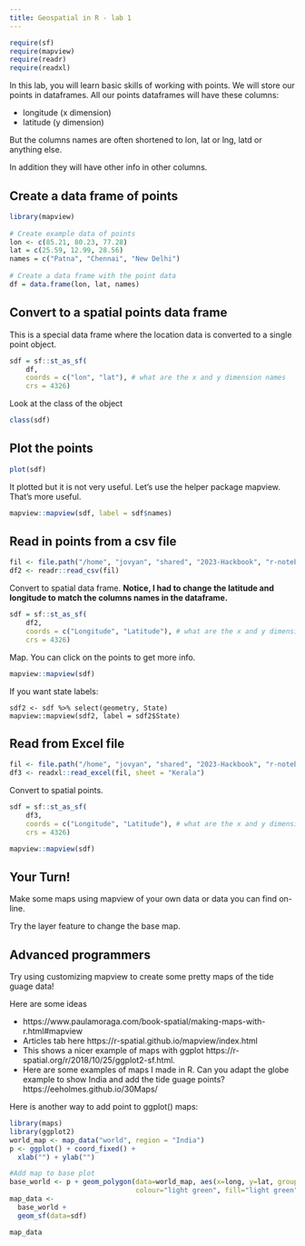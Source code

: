 ```yaml
---
title: Geospatial in R - lab 1
---
```


```r
require(sf)
require(mapview)
require(readr)
require(readxl)
```

In this lab, you will learn basic skills of working with points. We will store our points in dataframes. All our points dataframes will have these columns:

* longitude (x dimension)
* latitude (y dimension)

But the columns names are often shortened to lon, lat or lng, latd or anything else.

In addition they will have other info in other columns.

## Create a data frame of points

```r
library(mapview)
  
# Create example data of points
lon <- c(85.21, 80.23, 77.28)
lat = c(25.59, 12.99, 28.56)
names = c("Patna", "Chennai", "New Delhi")
  
# Create a data frame with the point data
df = data.frame(lon, lat, names)
```
  
## Convert to a spatial points data frame

This is a special data frame where the location data is converted to a single point object. 

```r
sdf = sf::st_as_sf(
    df, 
    coords = c("lon", "lat"), # what are the x and y dimension names
    crs = 4326)
```

Look at the class of the object
```r
class(sdf)
```


## Plot the points

```r
plot(sdf)
```

It plotted but it is not very useful. Let's use the helper package mapview. That's more useful.

```r
mapview::mapview(sdf, label = sdf$names)
```

## Read in points from a csv file

```r
fil <- file.path("/home", "jovyan", "shared", "2023-Hackbook", "r-notebooks", "data", "india_tide_guages.csv")
df2 <- readr::read_csv(fil)
```

Convert to spatial data frame. **Notice, I had to change the latitude and longitude to match the columns names in the dataframe.**

```r
sdf = sf::st_as_sf(
    df2, 
    coords = c("Longitude", "Latitude"), # what are the x and y dimension names
    crs = 4326)
```

Map. You can click on the points to get more info.

```r
mapview::mapview(sdf)
```

If you want state labels:
```
sdf2 <- sdf %>% select(geometry, State)
mapview::mapview(sdf2, label = sdf2$State)
```


## Read from Excel file

```r
fil <- file.path("/home", "jovyan", "shared", "2023-Hackbook", "r-notebooks", "data", "india_tide_guages.xlsx")
df3 <- readxl::read_excel(fil, sheet = "Kerala")
```

Convert to spatial points.

```r
sdf = sf::st_as_sf(
    df3, 
    coords = c("Longitude", "Latitude"), # what are the x and y dimension names
    crs = 4326)
```

```r
mapview::mapview(sdf)
```

::: {.callout-tip}
## Your Turn!

Make some maps using mapview of your own data or data you can find on-line.

Try the layer feature to change the base map.
:::

## Advanced programmers

Try using customizing mapview to create some pretty maps of the tide guage data!

Here are some ideas

* https://www.paulamoraga.com/book-spatial/making-maps-with-r.html#mapview
* Articles tab here https://r-spatial.github.io/mapview/index.html
* This shows a nicer example of maps with ggplot https://r-spatial.org/r/2018/10/25/ggplot2-sf.html. 
* Here are some examples of maps I made in R. Can you adapt the globe example to show India and add the tide guage points? https://eeholmes.github.io/30Maps/

Here is another way to add point to ggplot() maps:
```r
library(maps)
library(ggplot2)
world_map <- map_data("world", region = "India")
p <- ggplot() + coord_fixed() +
  xlab("") + ylab("")

#Add map to base plot
base_world <- p + geom_polygon(data=world_map, aes(x=long, y=lat, group=group), 
                               colour="light green", fill="light green")
map_data <- 
  base_world +
  geom_sf(data=sdf)

map_data
```



